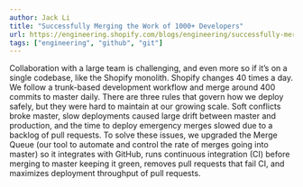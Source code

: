 ```yaml
---
author: Jack Li
title: "Successfully Merging the Work of 1000+ Developers"
url: https://engineering.shopify.com/blogs/engineering/successfully-merging-work-1000-developers
tags: ["engineering", "github", "git"]
---
```


Collaboration with a large team is challenging, and even more so if it’s on a single codebase, like the Shopify monolith. Shopify changes 40 times a day. We follow a trunk-based development workflow and merge around 400 commits to master daily. There are three rules that govern how we deploy safely, but they were hard to maintain at our growing scale. Soft conflicts broke master, slow deployments caused large drift between master and production, and the time to deploy emergency merges slowed due to a backlog of pull requests. To solve these issues, we upgraded the Merge Queue (our tool to automate and control the rate of merges going into master) so it integrates with GitHub, runs continuous integration (CI) before merging to master keeping it green, removes pull requests that fail CI, and maximizes deployment throughput of pull requests.
